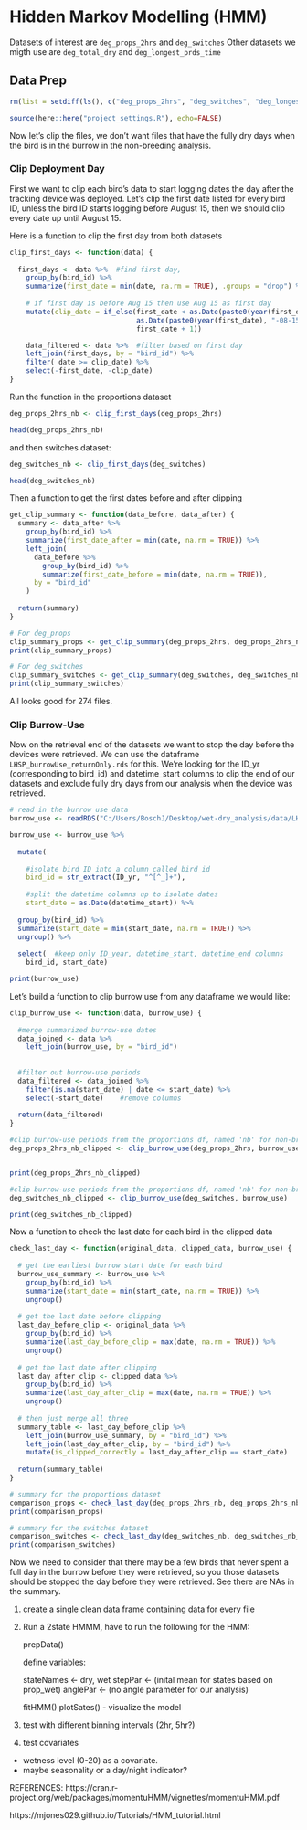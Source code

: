 # Hidden Markov Modelling (HMM)


Datasets of interest are `deg_props_2hrs` and `deg_switches`
Other datasets we migth use are `deg_total_dry` and `deg_longest_prds_time`

## Data Prep

```r

rm(list = setdiff(ls(), c("deg_props_2hrs", "deg_switches", "deg_longest_prds", "deg_total_dry")))

source(here::here("project_settings.R"), echo=FALSE)

```


Now let's clip the files, we don't want files that have the fully dry days when the bird is in the burrow in the non-breeding analysis. 


### Clip Deployment Day

First we want to clip each bird's data to start logging dates the day after the tracking device was deployed. Let's clip the first date listed for every bird ID, unless the bird ID starts logging before August 15, then we should clip every date up until August 15. 

Here is a function to clip the first day from both datasets
```r

clip_first_days <- function(data) {
  
  first_days <- data %>%  #find first day, 
    group_by(bird_id) %>%
    summarize(first_date = min(date, na.rm = TRUE), .groups = "drop") %>%
    
    # if first day is before Aug 15 then use Aug 15 as first day
    mutate(clip_date = if_else(first_date < as.Date(paste0(year(first_date), "-08-15")),
                               as.Date(paste0(year(first_date), "-08-15")),
                               first_date + 1))

    data_filtered <- data %>%  #filter based on first day
    left_join(first_days, by = "bird_id") %>%
    filter( date >= clip_date) %>%
    select(-first_date, -clip_date)
}

```


Run the function in the proportions dataset 
```r
deg_props_2hrs_nb <- clip_first_days(deg_props_2hrs)

head(deg_props_2hrs_nb)
```

and then switches dataset:
```r

deg_switches_nb <- clip_first_days(deg_switches)

head(deg_switches_nb)

```

Then a function to get the first dates before and after clipping
```r
get_clip_summary <- function(data_before, data_after) {
  summary <- data_after %>%
    group_by(bird_id) %>%
    summarize(first_date_after = min(date, na.rm = TRUE)) %>%
    left_join(
      data_before %>%
        group_by(bird_id) %>%
        summarize(first_date_before = min(date, na.rm = TRUE)),
      by = "bird_id"
    ) 
  
  return(summary)
}

```

```r
# For deg_props
clip_summary_props <- get_clip_summary(deg_props_2hrs, deg_props_2hrs_nb)
print(clip_summary_props)
```

```r
# For deg_switches
clip_summary_switches <- get_clip_summary(deg_switches, deg_switches_nb)
print(clip_summary_switches)
```

All looks good for 274 files.


### Clip Burrow-Use

Now on the retrieval end of the datasets we want to stop the day before the devices were retrieved. We can use the dataframe `LHSP_burrowUse_returnOnly.rds` for this. We're looking for the ID_yr (corresponding to bird_id) and datetime_start columns to clip the end of our datasets and exclude fully dry days from our analysis when the device was retrieved.

```r

# read in the burrow use data
burrow_use <- readRDS("C:/Users/BoschJ/Desktop/wet-dry_analysis/data/LHSP_burrowUse_returnOnly.rds")

burrow_use <- burrow_use %>%
  
  mutate(  
    
    #isolate bird ID into a column called bird_id
    bird_id = str_extract(ID_yr, "^[^_]+"),
    
    #split the datetime columns up to isolate dates
    start_date = as.Date(datetime_start)) %>%
  
  group_by(bird_id) %>%
  summarize(start_date = min(start_date, na.rm = TRUE)) %>%
  ungroup() %>%
    
  select(  #keep only ID_year, datetime_start, datetime_end columns
    bird_id, start_date)

print(burrow_use)

```


Let's build a function to clip burrow use from any dataframe we would like:

```r

clip_burrow_use <- function(data, burrow_use) {
  
  #merge summarized burrow-use dates
  data_joined <- data %>%
    left_join(burrow_use, by = "bird_id")
  
  
  #filter out burrow-use periods
  data_filtered <- data_joined %>%
    filter(is.na(start_date) | date <= start_date) %>%
    select(-start_date)    #remove columns 
  
  return(data_filtered)
}

```


```r

#clip burrow-use periods from the proportions df, named 'nb' for non-breeding
deg_props_2hrs_nb_clipped <- clip_burrow_use(deg_props_2hrs, burrow_use)


print(deg_props_2hrs_nb_clipped)

```


```r
#clip burrow-use periods from the proportions df, named 'nb' for non-breeding
deg_switches_nb_clipped <- clip_burrow_use(deg_switches, burrow_use)

print(deg_switches_nb_clipped)

```

Now a function to check the last date for each bird in the clipped data

```r
check_last_day <- function(original_data, clipped_data, burrow_use) {
  
  # get the earliest burrow start date for each bird
  burrow_use_summary <- burrow_use %>%
    group_by(bird_id) %>%
    summarize(start_date = min(start_date, na.rm = TRUE)) %>%
    ungroup()
  
  # get the last date before clipping
  last_day_before_clip <- original_data %>%
    group_by(bird_id) %>%
    summarize(last_day_before_clip = max(date, na.rm = TRUE)) %>%
    ungroup()
  
  # get the last date after clipping
  last_day_after_clip <- clipped_data %>%
    group_by(bird_id) %>%
    summarize(last_day_after_clip = max(date, na.rm = TRUE)) %>%
    ungroup()
  
  # then just merge all three 
  summary_table <- last_day_before_clip %>%
    left_join(burrow_use_summary, by = "bird_id") %>%
    left_join(last_day_after_clip, by = "bird_id") %>%
    mutate(is_clipped_correctly = last_day_after_clip == start_date)
  
  return(summary_table)
}

```

```r
# summary for the proportions dataset
comparison_props <- check_last_day(deg_props_2hrs_nb, deg_props_2hrs_nb_clipped, burrow_use)
print(comparison_props)
```

```r
# summary for the switches dataset
comparison_switches <- check_last_day(deg_switches_nb, deg_switches_nb_clipped, burrow_use)
print(comparison_switches)
```

Now we need to consider that there may be a few birds that never spent a full day in the burrow before they were retrieved, so you those datasets should be stopped the day before they were retrieved. See there are NAs in the summary.



1)  create a single clean data frame containing data for every file


2)  Run a 2state HMMM, have to run the following for the HMM:

    prepData()
    
    define variables:
    
    stateNames <- dry, wet
    stepPar <- (inital mean for states based on prop_wet)
    anglePar <- (no angle parameter for our analysis)
    
    fitHMM()
    plotSates() - visualize the model


3) test with different binning intervals (2hr, 5hr?)

4) test covariates

  * wetness level (0-20) as a covariate.
  * maybe seasonality or a day/night indicator?

REFERENCES: 
https://cran.r-project.org/web/packages/momentuHMM/vignettes/momentuHMM.pdf

https://mjones029.github.io/Tutorials/HMM_tutorial.html